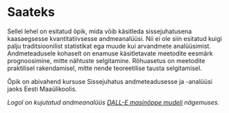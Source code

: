 # Saateks {.unnumbered}

Sellel lehel on esitatud õpik, mida võib käsitleda sissejuhatusena kaasaegsesse kvantitatiivsesse andmeanalüüsi. Nii ei ole siin esitatud kuigi palju traditsioonilist statistikat ega muude kui arvandmete analüüsimist. Andmeteadusele kohaselt on enamuse käsitletavate meetodite eesmärk prognoosimine, mitte nähtuste selgitamine. Rõhuasetus on meetodite praktilisel rakendamisel, mitte nende teoreetilise tausta selgitamisel.

Õpik on abivahend kursuse Sissejuhatus andmeteadusesse ja -analüüsi jaoks Eesti Maaülikoolis. 

*Logol on kujutatud andmeanalüüs [DALL-E masinõppe mudeli](https://www.craiyon.com) nägemuses.*